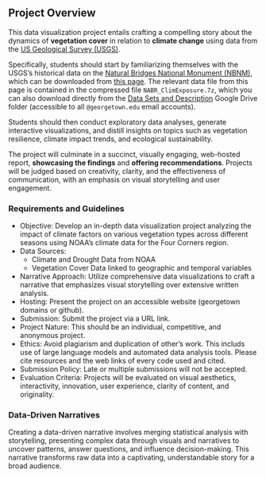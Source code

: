 ## Project Overview

This data visualization project entails crafting a compelling story about the dynamics of **vegetation cover** in relation to **climate change** using data from the <a href='https://www.usgs.gov/' target='_blank'>US Geological Survey (USGS)</a>.

Specifically, students should start by familiarizing themselves with the USGS's historical data on the <a href='https://en.wikipedia.org/wiki/Natural_Bridges_National_Monument' target='_blank'>Natural Bridges National Monument (NBNM)</a>, which can be downloaded from <a href='https://doi.org/10.5066/P9O0FBVY' target='_blank'>this page</a>. The relevant data file from this page is contained in the compressed file `NABR_ClimExposure.7z`, which you can also download directly from the <a href='https://drive.google.com/drive/folders/1R9x_AL5xcOSUyhwB9SWpLiwgErsoF_uG?usp=drive_link' target='_blank'>Data Sets and Description</a> Google Drive folder (accessible to all `@georgetown.edu` email accounts).

Students should then conduct exploratory data analyses, generate interactive visualizations, and distill insights on topics such as vegetation resilience, climate impact trends, and ecological sustainability.

The project will culminate in a succinct, visually engaging, web-hosted report, **showcasing the findings** and **offering recommendations**. Projects will be judged based on creativity, clarity, and the effectiveness of communication, with an emphasis on visual storytelling and user engagement.

### Requirements and Guidelines

* Objective: Develop an in-depth data visualization project analyzing the impact of climate factors on various
vegetation types across different seasons using NOAA's climate data for the Four Corners region.
* Data Sources:
    * Climate and Drought Data from NOAA
    * Vegetation Cover Data linked to geographic and temporal variables
* Narrative Approach: Utilize comprehensive data visualizations to craft a narrative that emphasizes visual storytelling over extensive written analysis.
* Hosting: Present the project on an accessible website (georgetown domains or github).
* Submission: Submit the project via a URL link.
* Project Nature: This should be an individual, competitive, and anonymous project.
* Ethics: Avoid plagiarism and duplication of other’s work. This includs use of large language models and automated data analysis tools. Please cite resources and the web links of every code used and cited.
* Submission Policy: Late or multiple submissions will not be accepted.
* Evaluation Criteria: Projects will be evaluated on visual aesthetics, interactivity, innovation, user experience, clarity of content, and originality.

### Data-Driven Narratives

Creating a data-driven narrative involves merging statistical analysis with storytelling, presenting complex data through visuals and narratives to uncover patterns, answer questions, and influence decision-making. This narrative transforms raw data into a captivating, understandable story for a broad audience.
